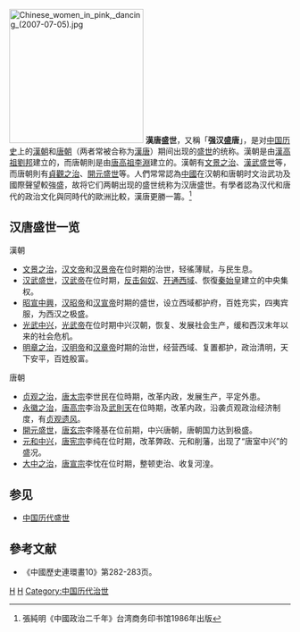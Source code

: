 
{{refimprove|time=2016-01-22T09:17:52+00:00}}
[[File:Chinese_women_in_pink,_dancing_(2007-07-05).jpg|240px]]
'''漢唐盛世'''，又稱「'''强汉盛唐'''」，是对[[中国历史|中国历史]]上的[[漢朝|漢朝]]和[[唐朝|唐朝]]（两者常被合称为[[漢唐|漢唐]]）期间出现的[[盛世|盛世]]的统称。漢朝是由[[漢高祖|漢高祖]][[劉邦|劉邦]]建立的，而唐朝則是由[[唐高祖|唐高祖]][[李淵|李淵]]建立的。漢朝有[[文景之治|文景之治]]、[[漢武盛世|漢武盛世]]等，而唐朝則有[[貞觀之治|貞觀之治]]、[[開元盛世|開元盛世]]等。人們常常認為[[中國|中國]]在汉朝和唐朝时文治武功及國際聲望較強盛，故将它们两朝出现的盛世统称为汉唐盛世。有學者認為汉代和唐代的政治文化與同時代的歐洲比較，漢唐更勝一籌。<ref>張純明《中國政治二千年》台湾商务印书馆1986年出版</ref>

==汉唐盛世一览==
漢朝
*[[文景之治|文景之治]]，[[汉文帝|汉文帝]]和[[汉景帝|汉景帝]]在位时期的治世，轻徭薄赋，与民生息。
*[[汉武盛世|汉武盛世]]，[[汉武帝|汉武帝]]在位时期，[[漢匈百年戰爭|反击匈奴]]、[[丝绸之路|开通西域]]、恢復[[秦始皇|秦始皇]]建立的中央集权。
*[[昭宣中興|昭宣中興]]，[[汉昭帝|汉昭帝]]和[[汉宣帝|汉宣帝]]时期的盛世，设立西域都护府，百姓充实，四夷宾服，为西汉之极盛。
*[[光武中兴|光武中兴]]，[[光武帝|光武帝]]在位时期中兴汉朝，恢复、发展社会生产，缓和西汉末年以来的社会危机。
*[[明章之治|明章之治]]，[[汉明帝|汉明帝]]和[[汉章帝|汉章帝]]时期的治世，经营西域、复置都护，政治清明，天下安平，百姓殷富。
唐朝
*[[贞观之治|贞观之治]]，[[唐太宗|唐太宗]]李世民在位時期，改革内政，发展生产，平定外患。
*[[永徽之治|永徽之治]]，[[唐高宗|唐高宗]]李治及[[武則天|武則天]]在位時期，改革内政，沿袭贞观政治经济制度，有[[贞观遗风|贞观遗风]]。
*[[開元盛世|開元盛世]]，[[唐玄宗|唐玄宗]]李隆基在位前期，中兴唐朝，唐朝国力达到极盛。
*[[元和中兴|元和中兴]]，[[唐宪宗|唐宪宗]]李纯在位时期，改革弊政、元和削藩，出现了“唐室中兴”的盛况。
*[[大中之治|大中之治]]，[[唐宣宗|唐宣宗]]李忱在位时期，整顿吏治、收复河湟。

==参见==
* [[中国历代盛世|中国历代盛世]]

==參考文献==
* 《中國歷史連環畫10》第282-283页。
<references/>

[[Category:汉朝|H]]
[[Category:唐朝|H]]
[[Category:中国历代治世|Category:中国历代治世]]